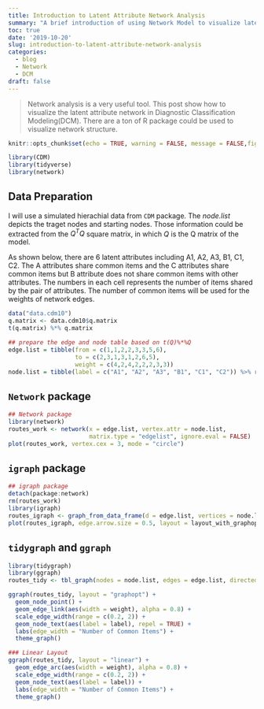 ```yaml
---
title: Introduction to Latent Attribute Network Analysis
summary: "A brief introduction of using Network Model to visualize latent attributes' hierarchy of Diagnostic Modeling."
toc: true
date: '2019-10-20'
slug: introduction-to-latent-attribute-network-analysis
categories:
  - blog
  - Network
  - DCM
draft: false
---
```


> Network analysis is a very useful tool. This post show how to visualize the latent attribute network in Diagnostic Classification Modeling(DCM). There are a ton of R package could be used to visualize network structure.

```r
knitr::opts_chunk$set(echo = TRUE, warning = FALSE, message = FALSE,fig.align = "default", eval = TRUE)
```

```r
library(CDM)
library(tidyverse)
library(network)
```

## Data Preparation

I will use a simulated hierachial data from `CDM` package. The *node.list* depicts the traget nodes and starting nodes. Those information could be extracted from the $Q^{T}Q$ square matrix, in which $Q$ is the Q matrix of the model.

As shown below, there are 6 latent attributes including A1, A2, A3, B1, C1, C2. The A attributes share common items and the C attributes share common items but B attribute does not share common items with other attributes. The numbers in each cell represents the number of items shared by the pair of attributes. The number of common items will be used for the weights of network edges.

```r
data("data.cdm10")
q.matrix <- data.cdm10$q.matrix
t(q.matrix) %*% q.matrix

## prepare the edge and node table based on t(Q)%*%Q
edge.list = tibble(from = c(1,1,2,2,3,3,5,6), 
                   to = c(2,3,1,3,1,2,6,5), 
                   weight = c(4,2,4,2,2,2,3,3))
node.list = tibble(label = c("A1", "A2", "A3", "B1", "C1", "C2")) %>% rowid_to_column("id")

```

## `Network` package

```r
## Network package
library(network)
routes_work <- network(x = edge.list, vertex.attr = node.list, 
                       matrix.type = "edgelist", ignore.eval = FALSE)
plot(routes_work, vertex.cex = 3, mode = "circle")
```

## `igraph` package

```r
## igraph package 
detach(package:network)
rm(routes_work)
library(igraph)
routes_igraph <- graph_from_data_frame(d = edge.list, vertices = node.list, directed = TRUE)
plot(routes_igraph, edge.arrow.size = 0.5, layout = layout_with_graphopt)
```

## `tidygraph` and `ggraph`

```r
library(tidygraph)
library(ggraph)
routes_tidy <- tbl_graph(nodes = node.list, edges = edge.list, directed = FALSE)
```

```r
ggraph(routes_tidy, layout = "graphopt") + 
  geom_node_point() +
  geom_edge_link(aes(width = weight), alpha = 0.8) + 
  scale_edge_width(range = c(0.2, 2)) +
  geom_node_text(aes(label = label), repel = TRUE) +
  labs(edge_width = "Number of Common Items") +
  theme_graph()
```

```r
### Linear Layout
ggraph(routes_tidy, layout = "linear") + 
  geom_edge_arc(aes(width = weight), alpha = 0.8) + 
  scale_edge_width(range = c(0.2, 2)) +
  geom_node_text(aes(label = label)) +
  labs(edge_width = "Number of Common Items") +
  theme_graph()
```
